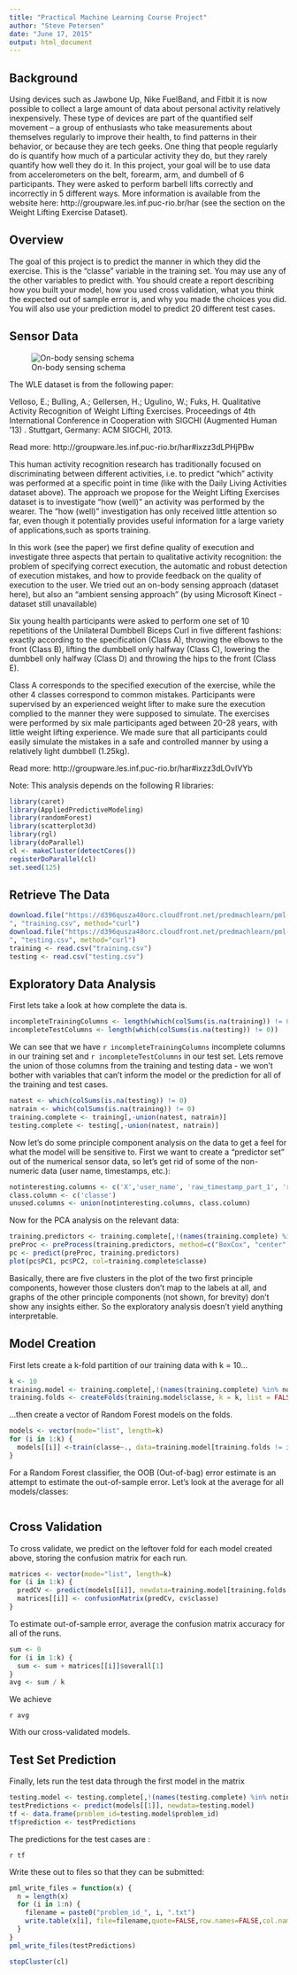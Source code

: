 ```yaml
---
title: "Practical Machine Learning Course Project"
author: "Steve Petersen"
date: "June 17, 2015"
output: html_document
---
```


## Background

Using devices such as Jawbone Up, Nike FuelBand, and Fitbit it is now possible to collect a large amount of data about personal activity relatively inexpensively. These type of devices are part of the quantified self movement – a group of enthusiasts who take measurements about themselves regularly to improve their health, to find patterns in their behavior, or because they are tech geeks. One thing that people regularly do is quantify how much of a particular activity they do, but they rarely quantify how well they do it. In this project, your goal will be to use data from accelerometers on the belt, forearm, arm, and dumbell of 6 participants. They were asked to perform barbell lifts correctly and incorrectly in 5 different ways. More information is available from the website here: http://groupware.les.inf.puc-rio.br/har (see the section on the Weight Lifting Exercise Dataset). 

## Overview

The goal of this project is to predict the manner in which they did the exercise. This is the "classe" variable in the training set. You may use any of the other variables to predict with. You should create a report describing how you built your model, how you used cross validation, what you think the expected out of sample error is, and why you made the choices you did. You will also use your prediction model to predict 20 different test cases. 


## Sensor Data


![On-body sensing schema](on-body-sensing-schema.png)

The WLE dataset is from the following paper:

Velloso, E.; Bulling, A.; Gellersen, H.; Ugulino, W.; Fuks, H. Qualitative Activity Recognition of Weight Lifting Exercises. Proceedings of 4th International Conference in Cooperation with SIGCHI (Augmented Human '13) . Stuttgart, Germany: ACM SIGCHI, 2013.

Read more: http://groupware.les.inf.puc-rio.br/har#ixzz3dLPHjPBw

This human activity recognition research has traditionally focused on discriminating between different activities, i.e. to predict "which" activity was performed at a specific point in time (like with the Daily Living Activities dataset above). The approach we propose for the Weight Lifting Exercises dataset is to investigate "how (well)" an activity was performed by the wearer. The "how (well)" investigation has only received little attention so far, even though it potentially provides useful information for a large variety of applications,such as sports training.

In this work (see the paper) we first define quality of execution and investigate three aspects that pertain to qualitative activity recognition: the problem of specifying correct execution, the automatic and robust detection of execution mistakes, and how to provide feedback on the quality of execution to the user. We tried out an on-body sensing approach (dataset here), but also an "ambient sensing approach" (by using Microsoft Kinect - dataset still unavailable)

Six young health participants were asked to perform one set of 10 repetitions of the Unilateral Dumbbell Biceps Curl in five different fashions: exactly according to the specification (Class A), throwing the elbows to the front (Class B), lifting the dumbbell only halfway (Class C), lowering the dumbbell only halfway (Class D) and throwing the hips to the front (Class E).

Class A corresponds to the specified execution of the exercise, while the other 4 classes correspond to common mistakes. Participants were supervised by an experienced weight lifter to make sure the execution complied to the manner they were supposed to simulate. The exercises were performed by six male participants aged between 20-28 years, with little weight lifting experience. We made sure that all participants could easily simulate the mistakes in a safe and controlled manner by using a relatively light dumbbell (1.25kg).

Read more: http://groupware.les.inf.puc-rio.br/har#ixzz3dLOvIVYb

Note: This analysis depends on the following R libraries:
```r
library(caret)
library(AppliedPredictiveModeling)
library(randomForest)
library(scatterplot3d)
library(rgl)
library(doParallel)
cl <- makeCluster(detectCores())
registerDoParallel(cl)
set.seed(125)
```

## Retrieve The Data
```r
download.file("https://d396qusza40orc.cloudfront.net/predmachlearn/pml-training.csv
", "training.csv", method="curl")
download.file("https://d396qusza40orc.cloudfront.net/predmachlearn/pml-testing.csv
", "testing.csv", method="curl")
training <- read.csv("training.csv")
testing <- read.csv("testing.csv")
```

## Exploratory Data Analysis

First lets take a look at how complete the data is.  
```r
incompleteTrainingColumns <- length(which(colSums(is.na(training)) != 0))
incompleteTestColumns <- length(which(colSums(is.na(testing)) != 0))
```
We can see that we have `r incompleteTrainingColumns` incomplete columns in our training set and `r incompleteTestColumns` in our test set.  Lets remove the union of those columns from the training and testing data - we won't bother with variables that can't inform the model or the prediction for all of the training and test cases.

```r
natest <- which(colSums(is.na(testing)) != 0)
natrain <- which(colSums(is.na(training)) != 0)
training.complete <- training[,-union(natest, natrain)]
testing.complete <- testing[,-union(natest, natrain)]
```

Now let's do some principle component analysis on the data to get a feel for what the model will be sensitive to.  First we want to create a "predictor set" out of the numerical sensor data, so let's get rid of some of the non-numeric data (user name, timestamps, etc.):

```r
notinteresting.columns <- c('X','user_name', 'raw_timestamp_part_1', 'raw_timestamp_part_2', 'cvtd_timestamp', 'new_window', 'num_window')
class.column <- c('classe')
unused.columns <- union(notinteresting.columns, class.column)
```

Now for the PCA analysis on the relevant data:
```r
training.predictors <- training.complete[,!(names(training.complete) %in% unused.columns)]
preProc <- preProcess(training.predictors, method=c("BoxCox", "center", "scale", "pca"))
pc <- predict(preProc, training.predictors)
plot(pc$PC1, pc$PC2, col=training.complete$classe)
```

Basically, there are five clusters in the plot of the two first principle components, however those clusters don't map to the labels at all, and graphs of the other principle components (not shown, for brevity) don't show any insights either.  So the exploratory analysis doesn't yield anything interpretable. 

## Model Creation

First lets create a k-fold partition of our training data with k = 10...
```r
k <- 10
training.model <- training.complete[,!(names(training.complete) %in% notinteresting.columns)]
training.folds <- createFolds(training.model$classe, k = k, list = FALSE)
```

...then create a vector of Random Forest models on the folds.

```r
models <- vector(mode="list", length=k)
for (i in 1:k) {
  models[[i]] <-train(classe~., data=training.model[training.folds != i,], method="rf")
}
```

For a Random Forest classifier, the OOB (Out-of-bag) error estimate is an attempt to estimate the out-of-sample error.  Let's look at the average for all models/classes:

```r

```


## Cross Validation

To cross validate, we predict on the leftover fold for each model created above, storing the confusion matrix for each run.

```r
matrices <- vector(mode="list", length=k)
for (i in 1:k) {
  predCV <- predict(models[[i]], newdata=training.model[training.folds == i,])
  matrices[[i]] <- confusionMatrix(predCv, cv$classe)
}
```

To estimate out-of-sample error, average the confusion matrix accuracy for all of the runs.
```r
sum <- 0
for (i in 1:k) {
  sum <- sum + matrices[[i]]$overall[1]
}
avg <- sum / k
```

We achieve

`r avg`

With our cross-validated models.


## Test Set Prediction

Finally, lets run the test data through the first model in the matrix
```r
testing.model <- testing.complete[,!(names(testing.complete) %in% notinteresting.columns)]
testPredictions <- predict(models[[1]], newdata=testing.model)
tf <- data.frame(problem_id=testing.model$problem_id)
tf$prediction <- testPredictions
```

The predictions for the test cases are :

`r tf`

Write these out to files so that they can be submitted:

```r
pml_write_files = function(x) {
  n = length(x)
  for (i in 1:n) {
    filename = paste0("problem_id_", i, ".txt")
    write.table(x[i], file=filename,quote=FALSE,row.names=FALSE,col.names=FALSE)
  }
}
pml_write_files(testPredictions)
```


```r
stopCluster(cl)
```

